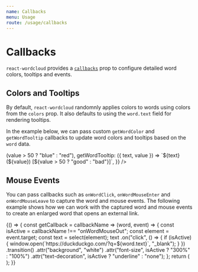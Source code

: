 ```yaml
---
name: Callbacks
menu: Usage
route: /usage/callbacks
---
```




# Callbacks

`react-wordcloud` provides a [`callbacks`](../props#callbacks) prop to configure detailed word colors, tooltips and events.

## Colors and Tooltips

By default, `react-wordcloud` randomnly applies colors to words using colors from the `colors` prop. It also defaults to using the `word.text` field for rendering tooltips.

In the example below, we can pass custom `getWordColor` and `getWordTooltip` callbacks to update word colors and tooltips based on the `word` data.

<Playground>
  <ReactWordcloud
    words={words}
    callbacks={{
      getWordColor: ({ value }) => (value > 50 ? "blue" : "red"),
      getWordTooltip: ({ text, value }) =>
        `${text} (${value}) [${value > 50 ? "good" : "bad"}]`,
    }}
  />
</Playground>

## Mouse Events

You can pass callbacks such as `onWordClick`, `onWordMouseEnter` and `onWordMouseLeave` to capture the word and mouse events. The following example shows how we can work with the captured word and mouse events to create an enlarged word that opens an external link.

<Playground>
  {() => {
    const getCallback = callbackName => (word, event) => {
      const isActive = callbackName !== "onWordMouseOut";
      const element = event.target;
      const text = select(element);
      text
        .on("click", () => {
          if (isActive) {
            window.open(`https://duckduckgo.com/?q=${word.text}`, "_blank");
          }
        })
        .transition()
        .attr("background", "white")
        .attr("font-size", isActive ? "300%" : "100%")
        .attr("text-decoration", isActive ? "underline" : "none");
    };
    return (
      <ReactWordcloud
        callbacks={{
          onWordClick: getCallback("onWordClick"),
          onWordMouseOut: getCallback("onWordMouseOut"),
          onWordMouseOver: getCallback("onWordMouseOver"),
        }}
        words={words}
      />
    );
  }}
</Playground>
